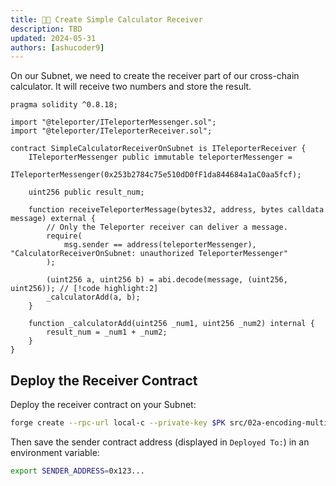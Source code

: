 ```yaml
---
title: 👩‍💻 Create Simple Calculator Receiver
description: TBD
updated: 2024-05-31
authors: [ashucoder9]
---
```


On our Subnet, we need to create the receiver part of our cross-chain calculator. It will receive two numbers and store the result. 

```solidity title="src/02a-encoding-multiple-paramters/SimpleCalculatorReceiverOnSubnet.sol"
pragma solidity ^0.8.18;

import "@teleporter/ITeleporterMessenger.sol";
import "@teleporter/ITeleporterReceiver.sol";

contract SimpleCalculatorReceiverOnSubnet is ITeleporterReceiver {
    ITeleporterMessenger public immutable teleporterMessenger =
        ITeleporterMessenger(0x253b2784c75e510dD0fF1da844684a1aC0aa5fcf);

    uint256 public result_num;

    function receiveTeleporterMessage(bytes32, address, bytes calldata message) external {
        // Only the Teleporter receiver can deliver a message.
        require(
            msg.sender == address(teleporterMessenger), "CalculatorReceiverOnSubnet: unauthorized TeleporterMessenger"
        );

        (uint256 a, uint256 b) = abi.decode(message, (uint256, uint256)); // [!code highlight:2]
        _calculatorAdd(a, b);
    }

    function _calculatorAdd(uint256 _num1, uint256 _num2) internal {
        result_num = _num1 + _num2;
    }
}

```

## Deploy the Receiver Contract

Deploy the receiver contract on your Subnet:

```bash
forge create --rpc-url local-c --private-key $PK src/02a-encoding-multiple-paramters/SimpleCalculatorReceiverOnSubnet.sol:SimpleCalculatorReceiverOnSubnet
```

Then save the sender contract address (displayed in `Deployed To:`) in an environment variable:

```bash
export SENDER_ADDRESS=0x123...
```
